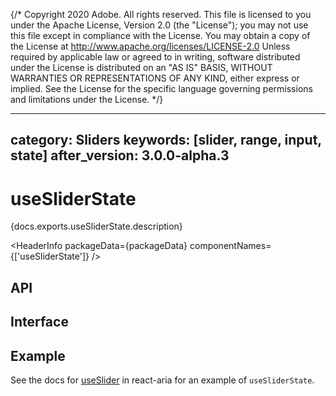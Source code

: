 {/* Copyright 2020 Adobe. All rights reserved.
This file is licensed to you under the Apache License, Version 2.0 (the "License");
you may not use this file except in compliance with the License. You may obtain a copy
of the License at http://www.apache.org/licenses/LICENSE-2.0
Unless required by applicable law or agreed to in writing, software distributed under
the License is distributed on an "AS IS" BASIS, WITHOUT WARRANTIES OR REPRESENTATIONS
OF ANY KIND, either express or implied. See the License for the specific language
governing permissions and limitations under the License. */}



---
category: Sliders
keywords: [slider, range, input, state]
after_version: 3.0.0-alpha.3
---

# useSliderState

<p>{docs.exports.useSliderState.description}</p>

<HeaderInfo
  packageData={packageData}
  componentNames={['useSliderState']} />

## API

<FunctionAPI function={docs.exports.useSliderState} links={docs.links} />

## Interface

<ClassAPI links={docs.links} class={docs.links[docs.exports.useSliderState.return.id]} />

## Example

See the docs for [useSlider](/react-aria/useSlider.html) in react-aria for an example of `useSliderState`.
